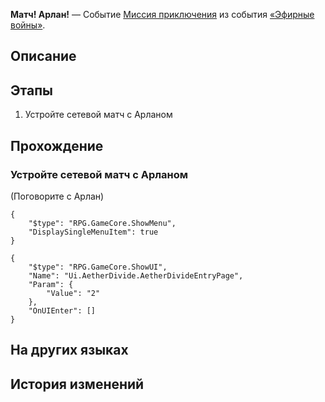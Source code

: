 {{Дополнить|Диалоги.}}
{{Миссия Инфобокс
|id              = 8014129
|Название        = 
|Изображение     = Миссия Освоения Матч! Арлан!.png
|Тип             = Миссия приключения
|События         = «Эфирные войны»
|Глава           = 
|Условия         = 
* Завершена [[Миссия приключения]] ''[[Матч! Наташа!]]''
* Завершена [[Миссия приключения]] ''[[Матч! Клара!]]''
* Завершена [[Миссия приключения]] ''[[Матч! Гепард!]]''
* Завершена [[Миссия приключения]] ''[[Матч! Рысь!]]''
|Персонажи       = Арлан; Первопроходец
|СтартЛокация    = Зона хранения
|Мир             = Космическая станция «Герта»
|Локации         = Зона хранения
|Предыдущая      = Матч! Рысь!
|Следующая       = 
|Награды         = 
}}
'''Матч! Арлан!''' — Событие [[Миссия приключения]] из события [[«Эфирные войны»]].

==Описание==
{{Описание|<!--официальное описание из Перекрёстка судеб-->}}

==Этапы==
# Устройте сетевой матч с Арланом

==Прохождение==
{{Дополнить}}

===Устройте сетевой матч с Арланом===
{{Описание миссии|локация=Зона хранения|Основная игровая механика «Эфирных войн» - матчи. Бросьте вызов разным игрокам и покажите свою истинную силу!}}
{{Диалог Начало}}

;(Поговорите с Арлан)
<!--Unknown TalkSentence: 814109300-->
<pre>{
	"$type": "RPG.GameCore.ShowMenu",
	"DisplaySingleMenuItem": true
}</pre>
<!--Unknown TalkSentence: 814109351-->
<pre>{
	"$type": "RPG.GameCore.ShowUI",
	"Name": "Ui.AetherDivide.AetherDivideEntryPage",
	"Param": {
		"Value": "2"
	},
	"OnUIEnter": []
}</pre>
{{Диалог Конец}}

==На других языках==
{{На других языках
|en   = Hyperlink Match, Arlan!
|zhs  = 超链接对决！阿兰
|zht  = 超連結對決！阿蘭
|ja   = ハイパーリンクバトル！アーラン
|ko   = 하이퍼링크 대결! 아를란
|es   = Enfrentamiento de hipervínculos: Arlan
|fr   = Combat hyperlink&nbsp;: Arlan&nbsp;!
|ru   = Матч! Арлан!
|th   = ประลองไฮเปอร์ลิงก์กับ Arlan!
|vi   = Quyết Đấu Siêu Liên Kết! Arlan
|de   = Hyperlinkmatch, Arlan!
|id   = Duel Hyperlink, Arlan!
|pt   = Batalha de Hyperlink, Arlan!
}}

==История изменений==
{{История изменений|2.7}}
